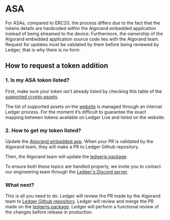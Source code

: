 
# ASA 

For ASAs, compared to ERC20, the process differs due to the fact that the tokens details are hardcoded within the Algorand embedded application instead of being streamed to the device. Furthermore, the ownership of the Algorand embedded application source code lies with the Algorand team. Request for updates must be validated by them before being reviewed by Ledger, that is why there is no form.

## How to request a token addition

### 1. Is my ASA token listed?

First, make sure your token isn’t already listed by checking this table of the [supported crypto-assets](https://github.com/LedgerHQ/ledger-live/blob/develop/apps/ledger-live-desktop/cryptoassets.md).

<Callout>
	The list of supported assets on the <a href='https://www.ledger.com/supported-crypto-assets/'>website</a> is managed through an internal Ledger process. For the moment it’s difficult to guarantee the exact mapping between tokens available on Ledger Live and listed on the website.
</Callout>

### 2. How to get my token listed?

Update the [Algorand embedded app](https://github.com/algorand/ledger-app-algorand/blob/main/app/src/algo_asa.c).
When your PR is validated by the Algorand team, they will make a PR to Ledger Github repository.

Then, the Algorand team will update the [ledgerjs package](https://github.com/LedgerHQ/ledger-live/blob/develop/libs/ledgerjs/packages/cryptoassets/data/asa.js).

<Callout type="warning" emoji="⚠️">
	To ensure both these topics are handled properly, we invite you to contact our engineering team through the <a href='https://developers.ledger.com/discord/'>Ledger's Discord server</a>.
</Callout>

### What next?

This is all you need to do. Ledger will review the PR made by the Algorand team to [Ledger Github repository](https://github.com/LedgerHQ/app-algorand).
Ledger will review and merge the PR made on the [ledgerjs package](https://github.com/LedgerHQ/ledger-live/blob/develop/libs/ledgerjs/packages/cryptoassets/data/asa.js).
Ledger will perform a functional review of the changes before release in production.
